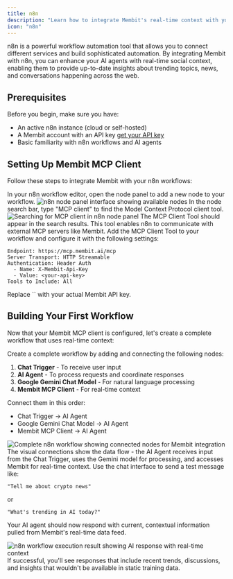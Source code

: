 ```yaml
---
title: n8n
description: "Learn how to integrate Membit's real-time context with your n8n workflows using the MCP client."
icon: "n8n"
---
```


n8n is a powerful workflow automation tool that allows you to connect different services and build sophisticated automation. By integrating Membit with n8n, you can enhance your AI agents with real-time social context, enabling them to provide up-to-date insights about trending topics, news, and conversations happening across the web.

## Prerequisites

Before you begin, make sure you have:

- An active n8n instance (cloud or self-hosted)
- A Membit account with an API key [get your API key](/access-and-auth)
- Basic familiarity with n8n workflows and AI agents

## Setting Up Membit MCP Client

Follow these steps to integrate Membit with your n8n workflows:

<Steps>
<Step title="Open the Node Panel">
In your n8n workflow editor, open the node panel to add a new node to your workflow.

<Frame>
<img src="/images/n8n/node-panel.png" alt="n8n node panel interface showing available nodes" />
</Frame>
</Step>

<Step title="Search for MCP Client">
In the node search bar, type "MCP client" to find the Model Context Protocol client tool.

<Frame>
  <img
    src="/images/n8n/search-mcp-clinet.png"
    alt="Searching for MCP client in n8n node panel"
  />
</Frame>

<Check>
The MCP Client Tool should appear in the search results. This tool enables n8n to communicate with external MCP servers like Membit.
</Check>
</Step>

<Step title="Configure Membit MCP Client">
Add the MCP Client Tool to your workflow and configure it with the following settings:

```
Endpoint: https://mcp.membit.ai/mcp
Server Transport: HTTP Streamable
Authentication: Header Auth
  - Name: X-Membit-Api-Key
  - Value: <your-api-key>
Tools to Include: All
```

<Warning>
Replace `<your-api-key>` with your actual Membit API key.
</Warning>

</Step>
</Steps>

## Building Your First Workflow

Now that your Membit MCP client is configured, let's create a complete workflow that uses real-time context:

<Steps>
<Step title="Add Required Nodes">
Create a complete workflow by adding and connecting the following nodes:

1. **Chat Trigger** - To receive user input
2. **AI Agent** - To process requests and coordinate responses
3. **Google Gemini Chat Model** - For natural language processing
4. **Membit MCP Client** - For real-time context

</Step>

<Step title="Connect the Nodes">
Connect them in this order:

- Chat Trigger → AI Agent
- Google Gemini Chat Model → AI Agent
- Membit MCP Client → AI Agent

<Frame>
  <img
    src="/images/n8n/example-workflow.png"
    alt="Complete n8n workflow showing connected nodes for Membit integration"
  />
</Frame>

<Check>
The visual connections show the data flow - the AI Agent receives input from the Chat Trigger, uses the Gemini model for processing, and accesses Membit for real-time context.
</Check>
</Step>

<Step title="Test Your Workflow">
Use the chat interface to send a test message like:

```
"Tell me about crypto news"
```

or

```
"What's trending in AI today?"
```

Your AI agent should now respond with current, contextual information pulled from Membit's real-time data feed.

<Frame caption="Example response showing real-time context from Membit">
  <img
    src="/images/n8n/example-result.png"
    alt="n8n workflow execution result showing AI response with real-time context"
  />
</Frame>

<Check>
If successful, you'll see responses that include recent trends, discussions, and insights that wouldn't be available in static training data.
</Check>
</Step>
</Steps>
